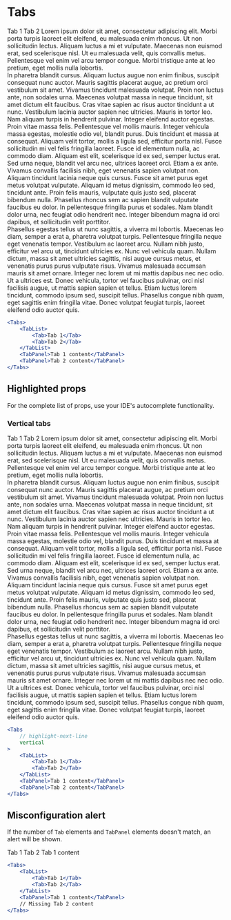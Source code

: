 # Tabs


<ComponentShowcase>
	<Tabs>
		<TabList>
			<Tab>Tab 1</Tab>
			<Tab>Tab 2</Tab>
		</TabList>
		<TabPanel>
			<span>
				Lorem ipsum dolor sit amet, consectetur adipiscing elit. Morbi porta turpis laoreet elit eleifend, eu malesuada
				enim rhoncus. Ut non sollicitudin lectus. Aliquam luctus a mi et vulputate. Maecenas non euismod erat, sed
				scelerisque nisl. Ut eu malesuada velit, quis convallis metus. Pellentesque vel enim vel arcu tempor congue.
				Morbi tristique ante at leo pretium, eget mollis nulla lobortis.
			</span>
			<br />
			<span>
				In pharetra blandit cursus. Aliquam luctus augue non enim finibus, suscipit consequat nunc auctor. Mauris
				sagittis placerat augue, ac pretium orci vestibulum sit amet. Vivamus tincidunt malesuada volutpat. Proin non
				luctus ante, non sodales urna. Maecenas volutpat massa in neque tincidunt, sit amet dictum elit faucibus. Cras
				vitae sapien ac risus auctor tincidunt a ut nunc. Vestibulum lacinia auctor sapien nec ultricies. Mauris in
				tortor leo. Nam aliquam turpis in hendrerit pulvinar. Integer eleifend auctor egestas. Proin vitae massa felis.
				Pellentesque vel mollis mauris. Integer vehicula massa egestas, molestie odio vel, blandit purus. Duis tincidunt
				et massa at consequat.
			</span>
		</TabPanel>
		<TabPanel>
			<span>
				Aliquam velit tortor, mollis a ligula sed, efficitur porta nisl. Fusce sollicitudin mi vel felis fringilla
				laoreet. Fusce id elementum nulla, ac commodo diam. Aliquam est elit, scelerisque id ex sed, semper luctus erat.
				Sed urna neque, blandit vel arcu nec, ultrices laoreet orci. Etiam a ex ante. Vivamus convallis facilisis nibh,
				eget venenatis sapien volutpat non. Aliquam tincidunt lacinia neque quis cursus. Fusce sit amet purus eget metus
				volutpat vulputate. Aliquam id metus dignissim, commodo leo sed, tincidunt ante. Proin felis mauris, vulputate
				quis justo sed, placerat bibendum nulla. Phasellus rhoncus sem ac sapien blandit vulputate faucibus eu dolor. In
				pellentesque fringilla purus et sodales. Nam blandit dolor urna, nec feugiat odio hendrerit nec. Integer
				bibendum magna id orci dapibus, et sollicitudin velit porttitor.
			</span>
			<br />
			<span>
				Phasellus egestas tellus ut nunc sagittis, a viverra mi lobortis. Maecenas leo diam, semper a erat a, pharetra
				volutpat turpis. Pellentesque fringilla neque eget venenatis tempor. Vestibulum ac laoreet arcu. Nullam nibh
				justo, efficitur vel arcu ut, tincidunt ultricies ex. Nunc vel vehicula quam. Nullam dictum, massa sit amet
				ultricies sagittis, nisi augue cursus metus, et venenatis purus purus vulputate risus. Vivamus malesuada
				accumsan mauris sit amet ornare. Integer nec lorem ut mi mattis dapibus nec nec odio. Ut a ultrices est. Donec
				vehicula, tortor vel faucibus pulvinar, orci nisl facilisis augue, ut mattis sapien sapien et tellus. Etiam
				luctus lorem tincidunt, commodo ipsum sed, suscipit tellus. Phasellus congue nibh quam, eget sagittis enim
				fringilla vitae. Donec volutpat feugiat turpis, laoreet eleifend odio auctor quis.
			</span>
		</TabPanel>
	</Tabs>

</ComponentShowcase>

```jsx
<Tabs>
	<TabList>
		<Tab>Tab 1</Tab>
		<Tab>Tab 2</Tab>
	</TabList>
	<TabPanel>Tab 1 content</TabPanel>
	<TabPanel>Tab 2 content</TabPanel>
</Tabs>
```

## Highlighted props

For the complete list of props, use your IDE's autocomplete functionality.

### Vertical tabs

<ComponentShowcase fitWidth>
	<Tabs vertical>
		<TabList>
			<Tab>Tab 1</Tab>
			<Tab>Tab 2</Tab>
		</TabList>
		<TabPanel>
			<span>
				Lorem ipsum dolor sit amet, consectetur adipiscing elit. Morbi porta turpis laoreet elit eleifend, eu malesuada
				enim rhoncus. Ut non sollicitudin lectus. Aliquam luctus a mi et vulputate. Maecenas non euismod erat, sed
				scelerisque nisl. Ut eu malesuada velit, quis convallis metus. Pellentesque vel enim vel arcu tempor congue.
				Morbi tristique ante at leo pretium, eget mollis nulla lobortis.
			</span>
			<br />
			<span>
				In pharetra blandit cursus. Aliquam luctus augue non enim finibus, suscipit consequat nunc auctor. Mauris
				sagittis placerat augue, ac pretium orci vestibulum sit amet. Vivamus tincidunt malesuada volutpat. Proin non
				luctus ante, non sodales urna. Maecenas volutpat massa in neque tincidunt, sit amet dictum elit faucibus. Cras
				vitae sapien ac risus auctor tincidunt a ut nunc. Vestibulum lacinia auctor sapien nec ultricies. Mauris in
				tortor leo. Nam aliquam turpis in hendrerit pulvinar. Integer eleifend auctor egestas. Proin vitae massa felis.
				Pellentesque vel mollis mauris. Integer vehicula massa egestas, molestie odio vel, blandit purus. Duis tincidunt
				et massa at consequat.
			</span>
		</TabPanel>
		<TabPanel>
			<span>
				Aliquam velit tortor, mollis a ligula sed, efficitur porta nisl. Fusce sollicitudin mi vel felis fringilla
				laoreet. Fusce id elementum nulla, ac commodo diam. Aliquam est elit, scelerisque id ex sed, semper luctus erat.
				Sed urna neque, blandit vel arcu nec, ultrices laoreet orci. Etiam a ex ante. Vivamus convallis facilisis nibh,
				eget venenatis sapien volutpat non. Aliquam tincidunt lacinia neque quis cursus. Fusce sit amet purus eget metus
				volutpat vulputate. Aliquam id metus dignissim, commodo leo sed, tincidunt ante. Proin felis mauris, vulputate
				quis justo sed, placerat bibendum nulla. Phasellus rhoncus sem ac sapien blandit vulputate faucibus eu dolor. In
				pellentesque fringilla purus et sodales. Nam blandit dolor urna, nec feugiat odio hendrerit nec. Integer
				bibendum magna id orci dapibus, et sollicitudin velit porttitor.
			</span>
			<br />
			<span>
				Phasellus egestas tellus ut nunc sagittis, a viverra mi lobortis. Maecenas leo diam, semper a erat a, pharetra
				volutpat turpis. Pellentesque fringilla neque eget venenatis tempor. Vestibulum ac laoreet arcu. Nullam nibh
				justo, efficitur vel arcu ut, tincidunt ultricies ex. Nunc vel vehicula quam. Nullam dictum, massa sit amet
				ultricies sagittis, nisi augue cursus metus, et venenatis purus purus vulputate risus. Vivamus malesuada
				accumsan mauris sit amet ornare. Integer nec lorem ut mi mattis dapibus nec nec odio. Ut a ultrices est. Donec
				vehicula, tortor vel faucibus pulvinar, orci nisl facilisis augue, ut mattis sapien sapien et tellus. Etiam
				luctus lorem tincidunt, commodo ipsum sed, suscipit tellus. Phasellus congue nibh quam, eget sagittis enim
				fringilla vitae. Donec volutpat feugiat turpis, laoreet eleifend odio auctor quis.
			</span>
		</TabPanel>
	</Tabs>
</ComponentShowcase>

```jsx
<Tabs
	// highlight-next-line
	vertical
>
	<TabList>
		<Tab>Tab 1</Tab>
		<Tab>Tab 2</Tab>
	</TabList>
	<TabPanel>Tab 1 content</TabPanel>
	<TabPanel>Tab 2 content</TabPanel>
</Tabs>
```

## Misconfiguration alert

If the number of `Tab` elements and `TabPanel` elements doesn't match, an alert will be shown.

<ComponentShowcase>
	<Tabs>
		<TabList>
			<Tab>Tab 1</Tab>
			<Tab>Tab 2</Tab>
		</TabList>
		<TabPanel>Tab 1 content</TabPanel>
	</Tabs>
</ComponentShowcase>

```jsx
<Tabs>
	<TabList>
		<Tab>Tab 1</Tab>
		<Tab>Tab 2</Tab>
	</TabList>
	<TabPanel>Tab 1 content</TabPanel>
	// Missing Tab 2 content
</Tabs>
```
